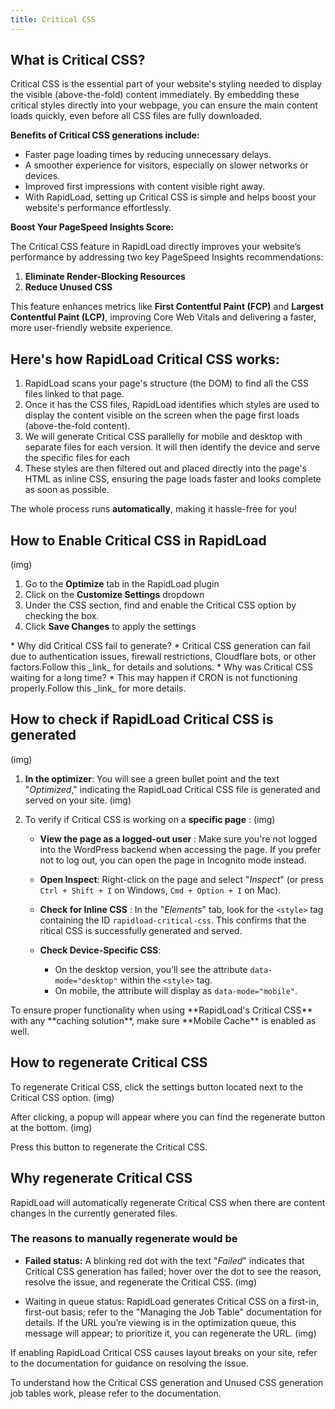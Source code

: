 ```yaml
---
title: Critical CSS
--- 
```



## What is Critical CSS?   

Critical CSS is the essential part of your website's styling needed to display the visible (above-the-fold) content immediately. 
By embedding these critical styles directly into your webpage, you can ensure the main content loads quickly, even before all
CSS files are fully downloaded.

**Benefits of Critical CSS generations include:**  

- Faster page loading times by reducing unnecessary delays.
- A smoother experience for visitors, especially on slower networks or devices.
- Improved first impressions with content visible right away.
- With RapidLoad, setting up Critical CSS is simple and helps boost your website's performance effortlessly.

**Boost Your PageSpeed Insights Score:**  

The Critical CSS feature in RapidLoad directly improves your website’s performance by addressing two key PageSpeed Insights recommendations:

1. **Eliminate Render-Blocking Resources**
2. **Reduce Unused CSS**

This feature enhances metrics like **First Contentful Paint (FCP)** and **Largest Contentful Paint (LCP)**, 
improving Core Web Vitals and delivering a faster, more user-friendly website experience.

## Here's how RapidLoad Critical CSS works:

1. RapidLoad scans your page's structure (the DOM) to find all the CSS files linked to that page.  
2. Once it has the CSS files, RapidLoad identifies which styles are used to display the content visible on the screen when the page first loads (above-the-fold content).  
3. We will generate Critical CSS parallelly for mobile and desktop with separate files for each version. It will then identify the device and serve the specific files for each
4. These styles are then filtered out and placed directly into the page's HTML as inline CSS, ensuring the page loads faster and looks complete as soon as possible. 

The whole process runs **automatically**, making it hassle-free for you!

## How to Enable Critical CSS in RapidLoad  

(img)

1. Go to the **Optimize** tab in the RapidLoad plugin
2. Click on the **Customize Settings** dropdown
3. Under the CSS section, find and enable the Critical CSS option by checking the box.
4. Click **Save Changes** to apply the settings
 
<Callout type="error" emoji="️📌">
* Why did Critical CSS fail to generate?  
    *   Critical CSS generation can fail due to authentication issues, firewall 
    restrictions, Cloudflare bots, or other factors.Follow this _link_ for 
    details and solutions.
* Why was Critical CSS waiting for a long time?
    *   This may happen if CRON is not functioning properly.Follow this _link_ 
    for more details.
</Callout>

## How to check if RapidLoad Critical CSS is generated
(img)
  
1. **In the optimizer**: You will see a green bullet point and the text 
"*Optimized*," indicating the RapidLoad Critical CSS file is generated and served 
on your site.
(img)

2. To verify if Critical CSS is working on a **specific page** :
(img)

    * **View the page as a logged-out user** : Make sure you're not logged into 
    the WordPress backend when accessing the page. If you prefer not to log out, 
    you can open the page in Incognito mode instead.

    * **Open Inspect**: Right-click on the page and select "_Inspect_" 
    (or press `Ctrl + Shift + I` on Windows, `Cmd + Option + I` on Mac).

    * **Check for Inline CSS** : In the "_Elements_" tab, look for the `<style>` 
    tag containing the ID `rapidload-critical-css`. This confirms that the 
    ritical CSS is successfully generated and served.

    * **Check Device-Specific CSS**:
        *   On the desktop version, you’ll see the attribute 
        `data-mode="desktop"` within the `<style>` tag.
        *   On mobile, the attribute will display as `data-mode="mobile"`.


<Callout type="error" emoji="️📌">
To ensure proper functionality when using **RapidLoad's Critical CSS** with any 
**caching solution**, make sure **Mobile Cache** is enabled as well.
</Callout>

## How to regenerate Critical CSS

To regenerate Critical CSS, click the settings button located next to the 
Critical CSS option.
(img)

After clicking, a popup will appear where you can find the regenerate button at 
the bottom.
(img)

Press this button to regenerate the Critical CSS.

## Why regenerate Critical CSS

RapidLoad will automatically regenerate Critical CSS when there are content 
changes in the currently generated files.

### The reasons to manually regenerate would be

  

* **Failed status:** A blinking red dot with the text "_Failed_" indicates that
 Critical CSS generation has failed; hover over the dot to see the reason, 
 resolve the issue, and regenerate the Critical CSS.
 (img)

* Waiting in queue status: RapidLoad generates Critical CSS on a first-in,
first-out basis; refer to the "Managing the Job Table" documentation for details.
If the URL you’re viewing is in the optimization queue, this message will appear;
to prioritize it, you can regenerate the URL.
(img)

If enabling RapidLoad Critical CSS causes layout breaks on your site, refer to 
the documentation for guidance on resolving the issue.

To understand how the Critical CSS generation and Unused CSS generation job 
tables work, please refer to the documentation.